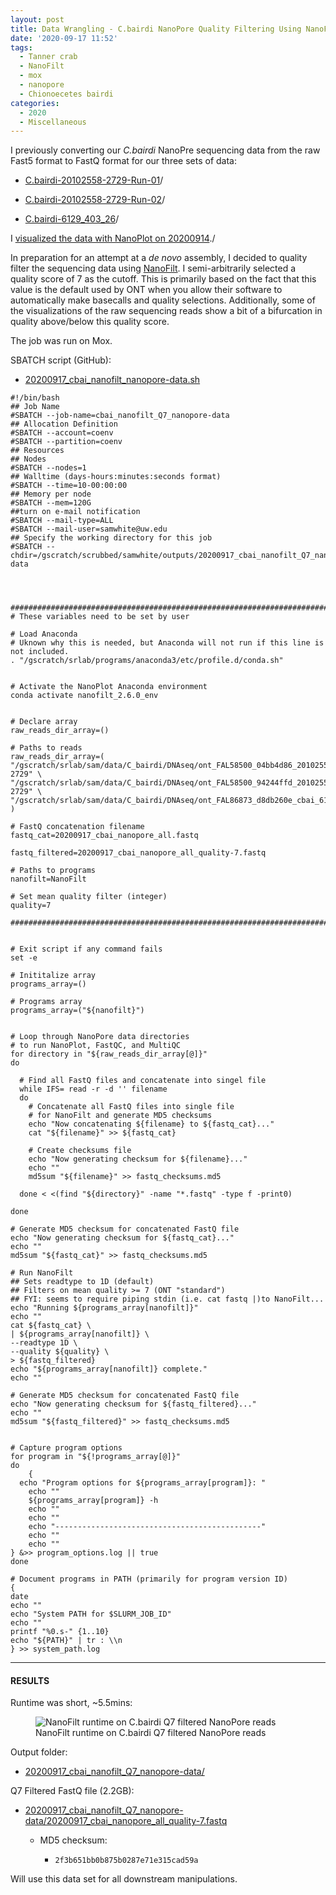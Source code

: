 ```yaml
---
layout: post
title: Data Wrangling - C.bairdi NanoPore Quality Filtering Using NanoFilt on Mox
date: '2020-09-17 11:52'
tags:
  - Tanner crab
  - NanoFilt
  - mox
  - nanopore
  - Chionoecetes bairdi
categories:
  - 2020
  - Miscellaneous
---
```

I previously converting our _C.bairdi_ NanoPre sequencing data from the raw Fast5 format to FastQ format for our three sets of data:

- [C.bairdi-20102558-2729-Run-01](https://robertslab.github.io/sams-notebook/posts/2020-09-04-Data-Wrangling---NanoPore-Fast5-Conversion-to-FastQ-of-C.bairdi-20102558-2729-Run-01-on-Mox-with-GPU-Node/)/

- [C.bairdi-20102558-2729-Run-02](https://robertslab.github.io/sams-notebook/posts/2020-09-04-Data-Wrangling---NanoPore-Fast5-Conversion-to-FastQ-of-C.bairdi-20102558-2729-Run-02-on-Mox-with-GPU-Node/)/

- [C.bairdi-6129_403_26](https://robertslab.github.io/sams-notebook/posts/2020-09-04-Data-Wrangling---NanoPore-Fast5-Conversion-to-FastQ-of-C.bairdi-6129_403_26-on-Mox-with-GPU-Node/)/

I [visualized the data with NanoPlot on 20200914](https://robertslab.github.io/sams-notebook/posts/2020-09-14-Data-Wrangling---Visualization-of-C.bairdi-NanoPore-Sequencing-Using-NanoPlot-on-Mox/)./

In preparation for an attempt at a _de novo_ assembly, I decided to quality filter the sequencing data using [NanoFilt](https://github.com/wdecoster/nanofilt). I semi-arbitrarily selected a quality score of 7 as the cutoff. This is primarily based on the fact that this value is the default used by ONT when you allow their software to automatically make basecalls and quality selections. Additionally, some of the visualizations of the raw sequencing reads show a bit of a bifurcation in quality above/below this quality score.

The job was run on Mox.

SBATCH script (GitHub):

- [20200917_cbai_nanofilt_nanopore-data.sh](https://github.com/RobertsLab/sams-notebook/blob/master/sbatch_scripts/20200917_cbai_nanofilt_nanopore-data.sh)

```shell
#!/bin/bash
## Job Name
#SBATCH --job-name=cbai_nanofilt_Q7_nanopore-data
## Allocation Definition
#SBATCH --account=coenv
#SBATCH --partition=coenv
## Resources
## Nodes
#SBATCH --nodes=1
## Walltime (days-hours:minutes:seconds format)
#SBATCH --time=10-00:00:00
## Memory per node
#SBATCH --mem=120G
##turn on e-mail notification
#SBATCH --mail-type=ALL
#SBATCH --mail-user=samwhite@uw.edu
## Specify the working directory for this job
#SBATCH --chdir=/gscratch/scrubbed/samwhite/outputs/20200917_cbai_nanofilt_Q7_nanopore-data




###################################################################################
# These variables need to be set by user

# Load Anaconda
# Uknown why this is needed, but Anaconda will not run if this line is not included.
. "/gscratch/srlab/programs/anaconda3/etc/profile.d/conda.sh"


# Activate the NanoPlot Anaconda environment
conda activate nanofilt_2.6.0_env


# Declare array
raw_reads_dir_array=()

# Paths to reads
raw_reads_dir_array=(
"/gscratch/srlab/sam/data/C_bairdi/DNAseq/ont_FAL58500_04bb4d86_20102558-2729" \
"/gscratch/srlab/sam/data/C_bairdi/DNAseq/ont_FAL58500_94244ffd_20102558-2729" \
"/gscratch/srlab/sam/data/C_bairdi/DNAseq/ont_FAL86873_d8db260e_cbai_6129_403_26"
)

# FastQ concatenation filename
fastq_cat=20200917_cbai_nanopore_all.fastq

fastq_filtered=20200917_cbai_nanopore_all_quality-7.fastq

# Paths to programs
nanofilt=NanoFilt

# Set mean quality filter (integer)
quality=7

###################################################################################


# Exit script if any command fails
set -e

# Inititalize array
programs_array=()

# Programs array
programs_array=("${nanofilt}")


# Loop through NanoPore data directories
# to run NanoPlot, FastQC, and MultiQC
for directory in "${raw_reads_dir_array[@]}"
do

  # Find all FastQ files and concatenate into singel file
  while IFS= read -r -d '' filename
  do
    # Concatenate all FastQ files into single file
    # for NanoFilt and generate MD5 checksums
    echo "Now concatenating ${filename} to ${fastq_cat}..."
    cat "${filename}" >> ${fastq_cat}

    # Create checksums file
    echo "Now generating checksum for ${filename}..."
    echo ""
    md5sum "${filename}" >> fastq_checksums.md5

  done < <(find "${directory}" -name "*.fastq" -type f -print0)

done

# Generate MD5 checksum for concatenated FastQ file
echo "Now generating checksum for ${fastq_cat}..."
echo ""
md5sum "${fastq_cat}" >> fastq_checksums.md5

# Run NanoFilt
## Sets readtype to 1D (default)
## Filters on mean quality >= 7 (ONT "standard")
## FYI: seems to require piping stdin (i.e. cat fastq |)to NanoFilt...
echo "Running ${programs_array[nanofilt]}"
echo ""
cat ${fastq_cat} \
| ${programs_array[nanofilt]} \
--readtype 1D \
--quality ${quality} \
> ${fastq_filtered}
echo "${programs_array[nanofilt]} complete."
echo ""

# Generate MD5 checksum for concatenated FastQ file
echo "Now generating checksum for ${fastq_filtered}..."
echo ""
md5sum "${fastq_filtered}" >> fastq_checksums.md5


# Capture program options
for program in "${!programs_array[@]}"
do
	{
  echo "Program options for ${programs_array[program]}: "
	echo ""
	${programs_array[program]} -h
	echo ""
	echo ""
	echo "----------------------------------------------"
	echo ""
	echo ""
} &>> program_options.log || true
done

# Document programs in PATH (primarily for program version ID)
{
date
echo ""
echo "System PATH for $SLURM_JOB_ID"
echo ""
printf "%0.s-" {1..10}
echo "${PATH}" | tr : \\n
} >> system_path.log
```


---

#### RESULTS

Runtime was short, ~5.5mins:

![NanoFilt runtime on C.bairdi Q7 filtered NanoPore reads](https://github.com/RobertsLab/sams-notebook/blob/master/images/screencaps/20200917_cbai_nanofilt_Q7_nanopore-data_runtime.png?raw=true)

Output folder:

- [20200917_cbai_nanofilt_Q7_nanopore-data/](https://gannet.fish.washington.edu/Atumefaciens/20200917_cbai_nanofilt_Q7_nanopore-data/)

Q7 Filtered FastQ file (2.2GB):

- [20200917_cbai_nanofilt_Q7_nanopore-data/20200917_cbai_nanopore_all_quality-7.fastq](https://gannet.fish.washington.edu/Atumefaciens/20200917_cbai_nanofilt_Q7_nanopore-data/20200917_cbai_nanopore_all_quality-7.fastq)

  - MD5 checksum:

    - `2f3b651bb0b875b0287e71e315cad59a`

Will use this data set for all downstream manipulations.
